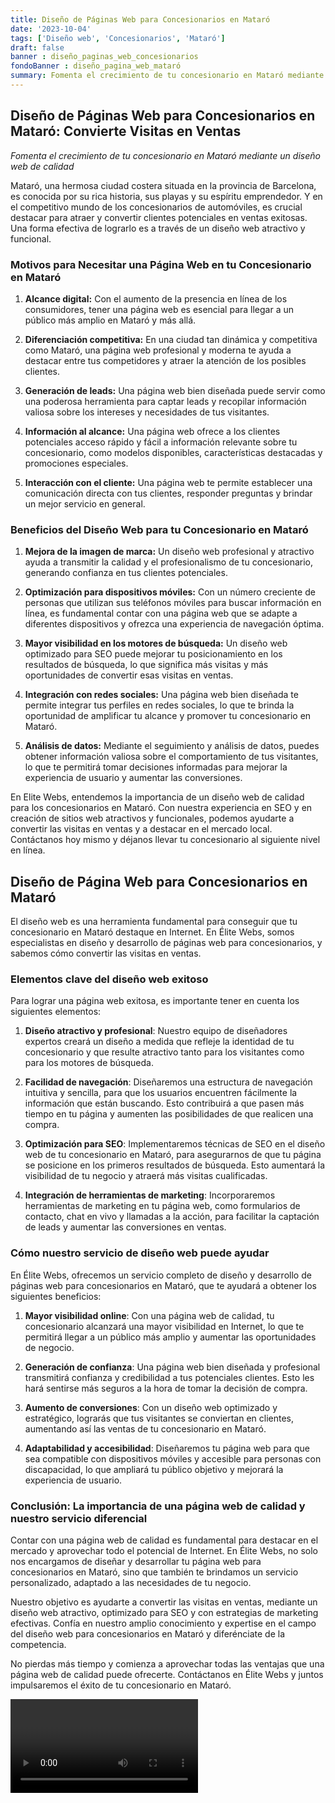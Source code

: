 ```yaml
---
title: Diseño de Páginas Web para Concesionarios en Mataró
date: '2023-10-04'
tags: ['Diseño web', 'Concesionarios', 'Mataró']
draft: false
banner : diseño_paginas_web_concesionarios
fondoBanner : diseño_pagina_web_mataró
summary: Fomenta el crecimiento de tu concesionario en Mataró mediante un diseño web de calidad
---
```


## **Diseño de Páginas Web para Concesionarios en Mataró: Convierte Visitas en Ventas**

*Fomenta el crecimiento de tu concesionario en Mataró mediante un diseño web de calidad*

Mataró, una hermosa ciudad costera situada en la provincia de Barcelona, es conocida por su rica historia, sus playas y su espíritu emprendedor. Y en el competitivo mundo de los concesionarios de automóviles, es crucial destacar para atraer y convertir clientes potenciales en ventas exitosas. Una forma efectiva de lograrlo es a través de un diseño web atractivo y funcional.

### **Motivos para Necesitar una Página Web en tu Concesionario en Mataró**

1. **Alcance digital:** Con el aumento de la presencia en línea de los consumidores, tener una página web es esencial para llegar a un público más amplio en Mataró y más allá.

2. **Diferenciación competitiva:** En una ciudad tan dinámica y competitiva como Mataró, una página web profesional y moderna te ayuda a destacar entre tus competidores y atraer la atención de los posibles clientes.

3. **Generación de leads:** Una página web bien diseñada puede servir como una poderosa herramienta para captar leads y recopilar información valiosa sobre los intereses y necesidades de tus visitantes.

4. **Información al alcance:** Una página web ofrece a los clientes potenciales acceso rápido y fácil a información relevante sobre tu concesionario, como modelos disponibles, características destacadas y promociones especiales.

5. **Interacción con el cliente:** Una página web te permite establecer una comunicación directa con tus clientes, responder preguntas y brindar un mejor servicio en general.

### **Beneficios del Diseño Web para tu Concesionario en Mataró**

1. **Mejora de la imagen de marca:** Un diseño web profesional y atractivo ayuda a transmitir la calidad y el profesionalismo de tu concesionario, generando confianza en tus clientes potenciales.

2. **Optimización para dispositivos móviles:** Con un número creciente de personas que utilizan sus teléfonos móviles para buscar información en línea, es fundamental contar con una página web que se adapte a diferentes dispositivos y ofrezca una experiencia de navegación óptima.

3. **Mayor visibilidad en los motores de búsqueda:** Un diseño web optimizado para SEO puede mejorar tu posicionamiento en los resultados de búsqueda, lo que significa más visitas y más oportunidades de convertir esas visitas en ventas.

4. **Integración con redes sociales:** Una página web bien diseñada te permite integrar tus perfiles en redes sociales, lo que te brinda la oportunidad de amplificar tu alcance y promover tu concesionario en Mataró.

5. **Análisis de datos:** Mediante el seguimiento y análisis de datos, puedes obtener información valiosa sobre el comportamiento de tus visitantes, lo que te permitirá tomar decisiones informadas para mejorar la experiencia de usuario y aumentar las conversiones.

En Elite Webs, entendemos la importancia de un diseño web de calidad para los concesionarios en Mataró. Con nuestra experiencia en SEO y en creación de sitios web atractivos y funcionales, podemos ayudarte a convertir las visitas en ventas y a destacar en el mercado local. Contáctanos hoy mismo y déjanos llevar tu concesionario al siguiente nivel en línea.

<GifSeo />

<Cta />

## **Diseño de Página Web para Concesionarios en Mataró**

El diseño web es una herramienta fundamental para conseguir que tu concesionario en Mataró destaque en Internet. En Élite Webs, somos especialistas en diseño y desarrollo de páginas web para concesionarios, y sabemos cómo convertir las visitas en ventas.

### **Elementos clave del diseño web exitoso**

Para lograr una página web exitosa, es importante tener en cuenta los siguientes elementos:

1. **Diseño atractivo y profesional**: Nuestro equipo de diseñadores expertos creará un diseño a medida que refleje la identidad de tu concesionario y que resulte atractivo tanto para los visitantes como para los motores de búsqueda.

2. **Facilidad de navegación**: Diseñaremos una estructura de navegación intuitiva y sencilla, para que los usuarios encuentren fácilmente la información que están buscando. Esto contribuirá a que pasen más tiempo en tu página y aumenten las posibilidades de que realicen una compra.

3. **Optimización para SEO**: Implementaremos técnicas de SEO en el diseño web de tu concesionario en Mataró, para asegurarnos de que tu página se posicione en los primeros resultados de búsqueda. Esto aumentará la visibilidad de tu negocio y atraerá más visitas cualificadas.

4. **Integración de herramientas de marketing**: Incorporaremos herramientas de marketing en tu página web, como formularios de contacto, chat en vivo y llamadas a la acción, para facilitar la captación de leads y aumentar las conversiones en ventas.

### **Cómo nuestro servicio de diseño web puede ayudar**

En Élite Webs, ofrecemos un servicio completo de diseño y desarrollo de páginas web para concesionarios en Mataró, que te ayudará a obtener los siguientes beneficios:

1. **Mayor visibilidad online**: Con una página web de calidad, tu concesionario alcanzará una mayor visibilidad en Internet, lo que te permitirá llegar a un público más amplio y aumentar las oportunidades de negocio.

2. **Generación de confianza**: Una página web bien diseñada y profesional transmitirá confianza y credibilidad a tus potenciales clientes. Esto les hará sentirse más seguros a la hora de tomar la decisión de compra.

3. **Aumento de conversiones**: Con un diseño web optimizado y estratégico, lograrás que tus visitantes se conviertan en clientes, aumentando así las ventas de tu concesionario en Mataró.

4. **Adaptabilidad y accesibilidad**: Diseñaremos tu página web para que sea compatible con dispositivos móviles y accesible para personas con discapacidad, lo que ampliará tu público objetivo y mejorará la experiencia de usuario.

### **Conclusión: La importancia de una página web de calidad y nuestro servicio diferencial**

Contar con una página web de calidad es fundamental para destacar en el mercado y aprovechar todo el potencial de Internet. En Élite Webs, no solo nos encargamos de diseñar y desarrollar tu página web para concesionarios en Mataró, sino que también te brindamos un servicio personalizado, adaptado a las necesidades de tu negocio.

Nuestro objetivo es ayudarte a convertir las visitas en ventas, mediante un diseño web atractivo, optimizado para SEO y con estrategias de marketing efectivas. Confía en nuestro amplio conocimiento y expertise en el campo del diseño web para concesionarios en Mataró y diferénciate de la competencia.

No pierdas más tiempo y comienza a aprovechar todas las ventajas que una página web de calidad puede ofrecerte. Contáctanos en Élite Webs y juntos impulsaremos el éxito de tu concesionario en Mataró.

<Video />

<CtaBot job='Concesionarios' city='Mataró'/>

<Gmaps query='Mataró+españa+maps' />